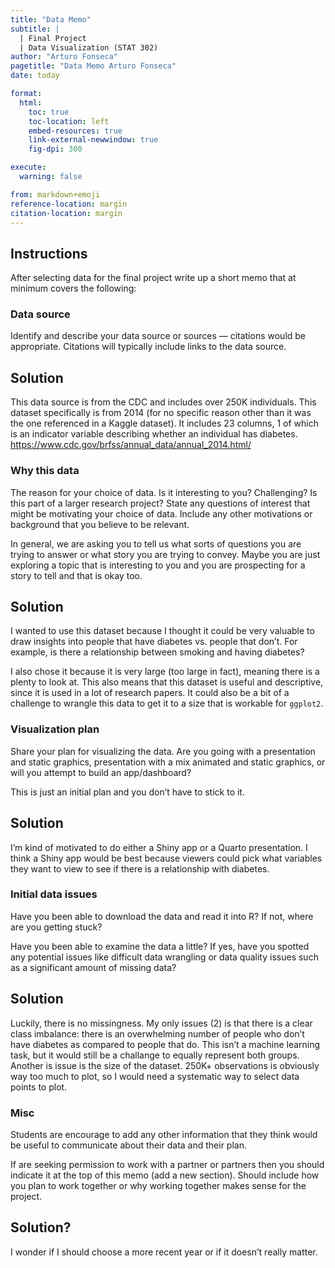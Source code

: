 ```yaml
---
title: "Data Memo"
subtitle: |
  | Final Project 
  | Data Visualization (STAT 302)
author: "Arturo Fonseca"
pagetitle: "Data Memo Arturo Fonseca"
date: today

format:
  html:
    toc: true
    toc-location: left
    embed-resources: true
    link-external-newwindow: true
    fig-dpi: 300

execute:
  warning: false

from: markdown+emoji 
reference-location: margin
citation-location: margin
---
```


## Instructions

After selecting data for the final project write up a short memo that at minimum covers the following:

### Data source

Identify and describe your data source or sources --- citations would be appropriate. Citations will typically include links to the data source.

:::callout-tip
## Solution

This data source is from the CDC and includes over 250K individuals. This dataset specifically is from 2014 (for no specific reason other than it was the one referenced in a Kaggle dataset). It includes 23 columns, 1 of which is an indicator variable describing whether an individual has diabetes.
<https://www.cdc.gov/brfss/annual_data/annual_2014.html/>

:::

### Why this data

The reason for your choice of data. Is it interesting to you? Challenging? Is this part of a larger research project? State any questions of interest that might be motivating your choice of data. Include any other motivations or background that you believe to be relevant.

In general, we are asking you to tell us what sorts of questions you are trying to answer or what story you are trying to convey. Maybe you are just exploring a topic that is interesting to you and you are prospecting for a story to tell and that is okay too.

:::callout-tip
# Solution

I wanted to use this dataset because I thought it could be very valuable to draw insights into people that have diabetes vs. people that don't. For example, is there a relationship between smoking and having diabetes?

I also chose it because it is very large (too large in fact), meaning there is a plenty to look at. This also means that this dataset is useful and descriptive, since it is used in a lot of research papers. It could also be a bit of a challenge to wrangle this data to get it to a size that is workable for `ggplot2`.

:::

### Visualization plan

Share your plan for visualizing the data. Are you going with a presentation and static graphics, presentation with a mix animated and static graphics, or will you attempt to build an app/dashboard? 

This is just an initial plan and you don't have to stick to it.

:::callout-tip
## Solution

I'm kind of motivated to do either a Shiny app or a Quarto presentation. I think a Shiny app would be best because viewers could pick what variables they want to view to see if there is a relationship with diabetes.

:::

### Initial data issues

Have you been able to download the data and read it into R? If not, where are you getting stuck?

Have you been able to examine the data a little? If yes, have you spotted any potential issues like difficult data wrangling or data quality issues such as a significant amount of missing data?

:::callout-tip
## Solution

Luckily, there is no missingness. My only issues (2) is that there is a clear class imbalance: there is an overwhelming number of people who don't have diabetes as compared to people that do. This isn't a machine learning task, but it would still be a challange to equally represent both groups. Another is issue is the size of the dataset. 250K+ observations is obviously way too much to plot, so I would need a systematic way to select data points to plot.

:::

### Misc

Students are encourage to add any other information that they think would be useful to communicate about their data and their plan.

If are seeking permission to work with a partner or partners then you should indicate it at the top of this memo (add a new section). Should include how you plan to work together or why working together makes sense for the project.

:::callout-tip
## Solution?

I wonder if I should choose a more recent year or if it doesn't really matter.

:::
